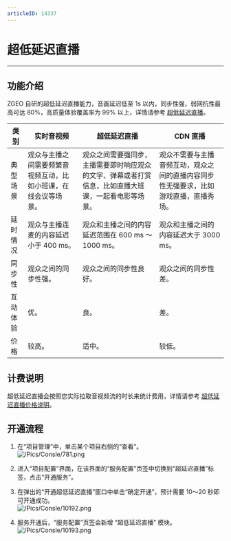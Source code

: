 ```yaml
---
articleID: 14337
---
```

# 超低延迟直播

- - -

## 功能介绍

ZGEO 自研的超低延迟直播能力，音画延迟低至 1s 以内，同步性强，弱网抗性最高可达 80%，高质量体验覆盖率为 99% 以上，详情请参考 [超低延迟直播](#14746)。

| 类别 | 实时音视频 | 超低延迟直播 | CDN 直播 | 
|----|---------|---------|-----------|
| 典型场景 | 观众与主播之间需要频繁音视频互动，比如小班课，在线会议等场景。 | 观众之间需要强同步，主播需要即时响应观众的文字、弹幕或者打赏信息，比如直播大班课，一起看电影等场景。 | 观众不需要与主播音频互动，观众之间的直播内容同步性无强要求，比如游戏直播，直播秀场。 |
| 延时情况 | 观众与主播连麦的内容延迟小于 400 ms。 | 观众和主播之间的内容延迟范围在 600 ms ～ 1000 ms。 | 观众和主播之间的内容延迟大于 3000 ms。 |
| 同步性 | 观众之间的同步性强。 | 观众之间的同步性良好。 | 观众之间的同步性差。 |
| 互动体验 | 优。 | 良。 | 差。 |
| 价格 | 较高。 | 适中。 | 较低。 |  

## 计费说明

超低延迟直播会按照您实际拉取音视频流的时长来统计费用，详情请参考 [超低延迟直播价格说明](#14712)。


## 开通流程

1. 在“项目管理”中，单击某个项目右侧的“查看”。   
![/Pics/Consle/781.png](http://doc.oa.zego.im/Pics/Consle/781.png)

2. 进入“项目配置”界面，在该界面的“服务配置”页签中切换到“超延迟直播”标签，点击“开通服务”。  

3. 在弹出的“开通超低延迟直播”窗口中单击“确定开通”，预计需要 10～20 秒即可开通成功。   
![/Pics/Consle/10192.png](http://doc.oa.zego.im/Pics/Consle/10192.png)

4. 服务开通后，“服务配置”页签会新增 “超低延迟直播” 模块。   
![/Pics/Consle/10193.png](http://doc.oa.zego.im/Pics/Consle/10193.png)
